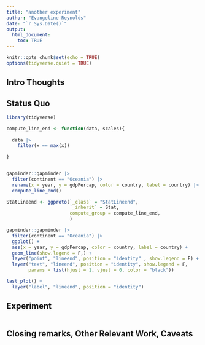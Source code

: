 ```yaml
---
title: "another experiment"
author: "Evangeline Reynolds"
date: "`r Sys.Date()`"
output: 
  html_document:
    toc: TRUE
---
```


```r
knitr::opts_chunk$set(echo = TRUE)
options(tidyverse.quiet = TRUE)
```




## Intro Thoughts


## Status Quo

```r
library(tidyverse)

compute_line_end <- function(data, scales){
  
  data |>
    filter(x == max(x))
  
}


gapminder::gapminder |>
  filter(continent == "Oceania") |>
  rename(x = year, y = gdpPercap, color = country, label = country) |> 
  compute_line_end()

StatLineend <- ggproto(`_class` = "StatLineend",
                       `_inherit` = Stat, 
                       compute_group = compute_line_end,
                       )

gapminder::gapminder |>
  filter(continent == "Oceania") |>
  ggplot() + 
  aes(x = year, y = gdpPercap, color = country, label = country) +
  geom_line(show.legend = F,) + 
  layer("point", "lineend", position = "identity" , show.legend = F) + 
  layer("text", "lineend", position = "identity", show.legend = F,
        params = list(hjust = 1, vjust = 0, color = "black"))

last_plot() + 
  layer("label", "lineend", position = "identity")

```

## Experiment

```r

```



## Closing remarks, Other Relevant Work, Caveats
